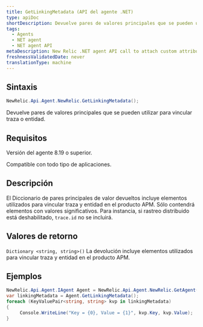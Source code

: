 ```yaml
---
title: GetLinkingMetadata (API del agente .NET)
type: apiDoc
shortDescription: Devuelve pares de valores principales que se pueden utilizar para vincular traza o entidad.
tags:
  - Agents
  - NET agent
  - NET agent API
metaDescription: New Relic .NET agent API call to attach custom attributes to your transaction data.
freshnessValidatedDate: never
translationType: machine
---
```


## Sintaxis

```cs
NewRelic.Api.Agent.NewRelic.GetLinkingMetadata();
```

Devuelve pares de valores principales que se pueden utilizar para vincular traza o entidad.

## Requisitos

Versión del agente 8.19 o superior.

Compatible con todo tipo de aplicaciones.

## Descripción

El Diccionario de pares principales de valor devueltos incluye elementos utilizados para vincular traza y entidad en el producto APM. Sólo contendrá elementos con valores significativos. Para instancia, si rastreo distribuido está deshabilitado, `trace.id` no se incluirá.

## Valores de retorno

`Dictionary <string, string>()` La devolución incluye elementos utilizados para vincular traza y entidad en el producto APM.

## Ejemplos

```cs
NewRelic.Api.Agent.IAgent Agent = NewRelic.Api.Agent.NewRelic.GetAgent();
var linkingMetadata = Agent.GetLinkingMetadata();
foreach (KeyValuePair<string, string> kvp in linkingMetadata)
{
     Console.WriteLine("Key = {0}, Value = {1}", kvp.Key, kvp.Value);
}
```